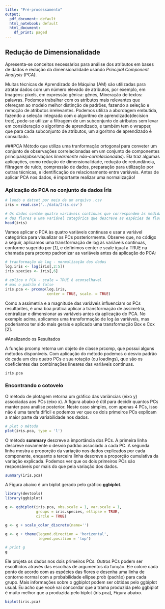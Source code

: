 ```yaml
---
title: "Pré-processamento"
output:
  pdf_document: default
  html_notebook: default
  html_document:
    df_print: paged
---
```


## Redução de Dimensionalidade
Apresenta-se conceitos necessários para análise dos atributos em bases de dados e redução da dimensionalidade usando _Principal Component Analysis_ (PCA). 

Muitas técnicas de Aprendizado de Máquina (AM) são utilizadas para atratar dados com um número elevado de atributos, por exemplo, em Imagens: pixels, em expressão gênica: gênes, Mineração de textos: palavras. Podemos trabalhar com os atributos mais relevantes que ofereçam ao modelo melhor distinção de padrões, fazendo a seleção e remoção de atributos irrelevantes. Podemos utiliza a abordagem embutida, fazendo a seleção integrada com o algoritmo de aprendizado(decision tree), pode-se utilizar a filtragem de um subconjunto de atributos sem levar em consideração o algoritmo de aprendizado, e também tem o wrapper, que para cada subconjunto de atributos, um algoritmo de aprendizado é consultado.

###PCA
Método que utiliza uma tranformação ortogonal para conveter um conjunto de observações correlacionadas em um conjunto de componentes principais(_observações linearmente não-correlacionadas_). Ela traz algumas aplicações, como redução de dimensionalidade, redução de redundância, filtragem de ruído, compressão de dados, preparação para utilização por outras técnicas, e identificação de relacionamento entre variáveis. Antes de aplicar PCA nos dados, é importante realizar uma normalização!

### Aplicação do PCA no conjunto de dados Íris

```r
# lendo o datset por meio de um arquivo .csv
iris = read.csv('../data/Iris.csv')

# Os dados contêm quatro variáveis contínuas que correspondem às medidas físicas 
# das flores e uma variável categórica que descreve as espécies de flores.
head(iris)
```
Vamos aplicar o PCA às quatro variáveis contínuas e usar a variável categórica para visualizar os PCs posteriormente. Observe que, no código a seguir, aplicamos uma transformação de log às variáveis contínuas, conforme sugerido por [1], e definimos center e scale igual a TRUE na chamada para prcomp padronizar as variáveis antes da aplicação do PCA:
```r
# tranformação de log - normalização dos dados
log.iris <- log(iris[,2:5]) 
iris.species <- iris[,6]

# aplica o PCA - scale = TRUE é aconselhavel
# mas o padrão é false
iris.pca <- prcomp(log.iris,
                   center = TRUE, scale. = TRUE)
```
Como a assimetria e a magnitude das variáveis influenciam os PCs resultantes, é uma boa prática aplicar a transformação de assimetria, centralizar e dimensionar as variáveis antes da aplicação do PCA. No exemplo acima, aplicamos uma transformação de log às variáveis, mas poderíamos ter sido mais gerais e aplicado uma transformação Box e Cox [2].

#Analizando os Resultados

A função prcomp retorna um objeto de classe prcomp, que possui alguns métodos disponíveis. Com aplicação do método podemos o desvio padrão de cada um dos quatro PCs e sua rotação (ou loadings), que são os coeficientes das combinações lineares das variáveis contínuas.

```r
iris.pca
```

### Encontrando o cotovelo

O método de plotagem retorna um gráfico das variâncias (eixo y) associadas aos PCs (eixo x). A figura abaixo é útil para decidir quantos PCs manter para análise posterior. Neste caso simples, com apenas 4 PCs, isso não é uma tarefa difícil e podemos ver que os dois primeiros PCs explicam a maior parte da variabilidade nos dados.
```r
# plot o método
plot(iris.pca, type = 'l')
```

O método **summary** descreve a importância dos PCs. A primeira linha descreve novamente o desvio padrão associado a cada PC. A segunda linha mostra a proporção da variação nos dados explicados por cada componente, enquanto a terceira linha descreve a proporção cumulativa da variação explicada. Podemos ver que os dois primeiros PCs são responsáveis por mais do que pela variação dos dados.
```r
summary(iris.pca)
```

A Figura abaixo é um biplot gerado pelo gráfico **ggbiplot**.
```r
library(devtools)
library(ggbiplot)

g <- ggbiplot(iris.pca, obs.scale = 1, var.scale = 1,
              groups = iris.species, ellipse = TRUE,
              circle = TRUE)

g <- g + scale_color_discrete(name='')

g <- g + theme(legend.direction = 'horizontal',
               legend.position = 'top')

# print g
g
```

Ele projeta os dados nos dois primeiros PCs. Outros PCs podem ser escolhidos através das escolhas de argumentos da função. Ele colore cada ponto de acordo com as espécies das flores e desenha uma linha de contorno normal com a probabilidade ellipse.prob (padrão) para cada grupo. Mais informações sobre o ggbiplot podem ser obtidas pelo ggbiplot usual. Eu acho que você vai concordar que a trama produzida pelo ggbiplot é muito melhor que a produzida pelo biplot (iris.pca), Figura abaixo. 

```r
biplot(iris.pca)
```



